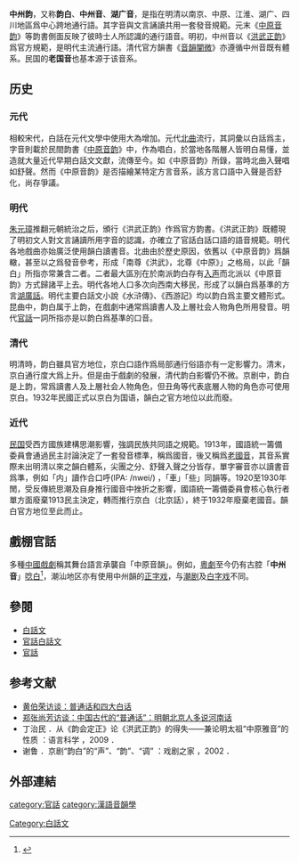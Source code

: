 '''中州韵'''，又称'''韵白'''、'''中州音'''、'''湖广音'''，是指在明清以南京、中原、江淮、湖广、四川地區爲中心跨地通行語。其字音與文言誦讀共用一套發音規範。元末《[[中原音韵|中原音韵]]》等韵書側面反映了彼時士人所認識的通行語音。明初，中州音以《[[洪武正韵|洪武正韵]]》爲官方規範，是明代主流通行語。清代官方韻書《[[音韻闡微|音韻闡微]]》亦遵循中州音既有體系。民国的'''老国音'''也基本源于该音系。

== 历史 ==
=== 元代 ===
相較宋代，白話在元代文學中使用大為增加。元代[[北曲|北曲]]流行，其詞彙以白話爲主，字音則載於民間韵書《[[中原音韵|中原音韵]]》中，作為唱白，於當地各階層人皆明白易懂，並造就大量近代早期白話文文獻，流傳至今。如《中原音韵》所錄，當時北曲入聲唱如舒聲。然而《中原音韵》是否描繪某特定方言音系，該方言口語中入聲是否舒化，尚存爭議。

=== 明代 ===
[[朱元璋|朱元璋]]推翻元朝統治之后，頒行《洪武正韵》作爲官方韵書。《洪武正韵》既體現了明初文人對文言誦讀所用字音的認識，亦確立了官話白話口語的語音規範。明代各地戲曲亦始廣泛使用韻白讀書音。北曲由於歷史原因，依舊以《中原音韵》爲韻轍，甚至以之爲發音參考，形成「南尊《洪武》，北尊《中原》」之格局，以此「韻白」所指亦常兼含二者。二者最大區別在於南派韵白存有[[入声|入声]]而北派以《中原音韵》方式歸諸平上去。明代各地人口多次向西南大移民，形成了以韻白爲基準的方言[[湖廣話|湖廣話]]。明代主要白話文小說《水浒傳》、《西游記》均以韵白爲主要文體形式。昆曲中，韵白属于上韵，在戲劇中通常爲讀書人及上層社会人物角色所用發音。明代[[官話|官話]]一詞所指亦是以韵白爲基準的口音。

=== 清代 ===
明清時，韵白雖具官方地位，京白口語作爲局部通行俗語亦有一定影響力。清末，京白通行度大爲上升。但是由于戲劇的發展，清代韵白影響仍不微。京剧中，韵白是上韵，常爲讀書人及上層社会人物角色，但丑角等代表底層人物的角色亦可使用京白。1932年民國正式以京白为国语，韻白之官方地位以此而廢。

=== 近代 ===
[[中華民國|民国]]受西方國族建構思潮影響，強調民族共同語之規範。1913年，國語統一籌備委員會通過民主討論決定了一套發音標準，稱爲國音，後又稱爲[[老國音|老國音]]，其音系實際未出明清以來之韻白體系，尖團之分、舒聲入聲之分皆存，單字審音亦以讀書音爲準，例如「内」讀作合口呼(IPA: /nwei/) ，「車」「些」同韻等。1920至1930年閒，受反傳統思潮及自身推行國音中挫折之影響，國語統一籌備委員會核心執行者單方面廢棄1913民主決定，轉而推行京白（北京話），終于1932年廢棄老國音。韻白官方地位至此而止。

== 戲棚官話 ==
多種[[中國戲劇|中國戲劇]]稱其舞台語言承襲自「中原音韻」。例如，[[粵劇|粵劇]]至今仍有古腔「'''中州音'''」[[唸白|唸白]]<ref>{{Cite paper |url= http://www.cuhk.edu.hk/lin/new/doc/ma_papers/malin/Cheung%20Wai%20Ting_2005-06.pdf |title= 粵劇「官話」的入聲研究 |author= 張慧婷 |publisher= 香港中文大學 |work= 語言學系 |date= 2006年6月 |journal=  |access-date= 2018-04-18 |archive-url= https://web.archive.org/web/20150603171357/http://www.cuhk.edu.hk/lin/new/doc/ma_papers/malin/Cheung%20Wai%20Ting_2005-06.pdf |archive-date= 2015-06-03 |dead-url= yes }}</ref>，潮汕地区亦有使用中州韻的[[正字戏|正字戏]]，与[[潮剧|潮剧]]及[[白字戏|白字戏]]不同。

==參閱==
*[[白話文|白話文]]
*[[官話白話文|官話白話文]]
*[[官話|官話]]

==参考文献==
{{reflist}}
* [http://blog.sina.com.cn/s/blog_8fc165850101leqf.html 黄伯荣访谈：普通话和四大白话]{{Wayback|url=http://blog.sina.com.cn/s/blog_8fc165850101leqf.html |date=20140810060507 }}
* [http://view.news.qq.com/a/20070110/000017_2.htm 郑张尚芳访谈：中国古代的“普通话”：明朝北京人多说河南话]{{Wayback|url=http://view.news.qq.com/a/20070110/000017_2.htm |date=20140808061918 }}
* 丁治民 ．从《韵会定正》论《洪武正韵》的得失——兼论明太祖“中原雅音”的性质 ：语言科学 ，2009 ． 
* 谢鲁 ．京剧“韵白”的“声”、“韵”、“调” ：戏剧之家 ，2002 ．

==外部連結==
[[category:官話|category:官話]]
[[category:漢語音韻學|category:漢語音韻學]]
[[Category:白話文|Category:白話文]]